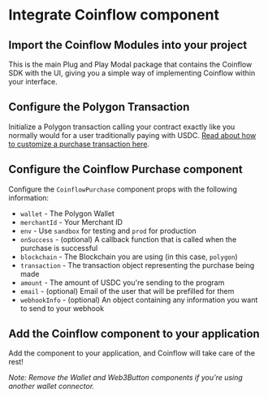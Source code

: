 
<Intro />
<InstallPolygon />
<Webpack5 />
<PolygonWallet />


# Integrate Coinflow component

<ContentBlock filePath="src/App.tsx" highlight="2-6">

## Import the Coinflow Modules into your project

This is the main Plug and Play Modal package that contains the Coinflow SDK with the UI, giving you a simple way of implementing Coinflow within your interface.

</ContentBlock>

<ContentBlock filePath="src/App.tsx" highlight="18-45">

## Configure the Polygon Transaction

Initialize a Polygon transaction calling your contract exactly like you normally would for a user traditionally paying
with USDC. [Read about how to customize a purchase transaction here](https://docs.coinflow.cash/docs/evm).
</ContentBlock>

<ContentBlock filePath="src/App.tsx" highlight="47-57">

## Configure the Coinflow Purchase component

Configure the `CoinflowPurchase` component props with the following information:

- `wallet` - The Polygon Wallet
- `merchantId` - Your Merchant ID
- `env` - Use `sandbox` for testing and `prod` for production
- `onSuccess` - (optional) A callback function that is called when the purchase is successful
- `blockchain` - The Blockchain you are using (in this case, `polygon`)
- `transaction` - The transaction object representing the purchase being made
- `amount` - The amount of USDC you're sending to the program
- `email` - (optional) Email of the user that will be prefilled for them
- `webhookInfo` - (optional) An object containing any information you want to send to your webhook


</ContentBlock>

<ContentBlock filePath="src/App.tsx" highlight="60-75">

## Add the Coinflow component to your application

Add the component to your application, and Coinflow will take care of the rest!

*Note: Remove the Wallet and Web3Button components if you're using another wallet connector.*

</ContentBlock>
